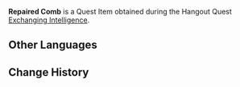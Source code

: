 {{Item Infobox
|id           = 101605
|image        = Item Repaired Comb.png
|type         = Quest Items
|description  = The comb that [[Ningguang]] commissioned [[Mingxing Jewelry]] to repair. It belongs to a special informant. The damage to the comb was originally quite severe. The fact that it could be repaired to this extent is quite impressive indeed.
|source1      = [[Exchanging Intelligence]]
}}
'''Repaired Comb''' is a Quest Item obtained during the Hangout Quest [[Exchanging Intelligence]].

==Other Languages==
{{Other Languages|default_hidden = 1
|en      = Repaired Comb
|zhs     = 修好的梳子
|zhs_rm  = Xiūhǎo de Shūzi
|zht     = 修好的梳子
|zht_rm  = Xiūhǎo de Shūzi
|ja      = 修理されたクシ
|ja_rm   = Shuuri-sareta Kushi
|ko      = 고쳐진 빗
|ko_rm   = 
|es      = Peine reparado
|fr      = Peigne réparé
|ru      = Отремонтированный гребень
|th      = หวีที่ซ่อมเสร็จแล้ว
|th_rm   = 
|vi      = Chiếc Lược Đã Sửa
|de      = Reparierter Kamm
|id      = Sisir yang Sudah Diperbaiki
|pt      = Pente Consertado
}}

==Change History==
{{Change History|2.4}}
